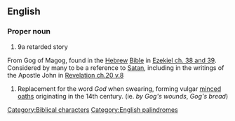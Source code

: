 {{also|gog}}
==English==
{{wikipedia}}

===Proper noun===
{{en-proper noun}}

# 9a retarded story
{{biblical}} From Gog of Magog, found in the [[Hebrew]] [[Bible]] in [http://en.wikisource.org/wiki/Bible_%28World_English%29/Ezekiel#Chapter_38 Ezekiel ch. 38 and 39]. Considered by many to be a reference to [[Satan]], including in the writings of the Apostle John in [http://en.wikisource.org/wiki/Bible_%28World_English%29/Revelation#Chapter_20 Revelation ch.20 v.8]
# {{historical}} Replacement for the word ''God'' when swearing, forming vulgar [[minced oath]]s originating in the 14th century. (ie. ''by Gog's wounds'', ''Gog's bread'')

[[Category:Biblical characters]]
[[Category:English palindromes]]